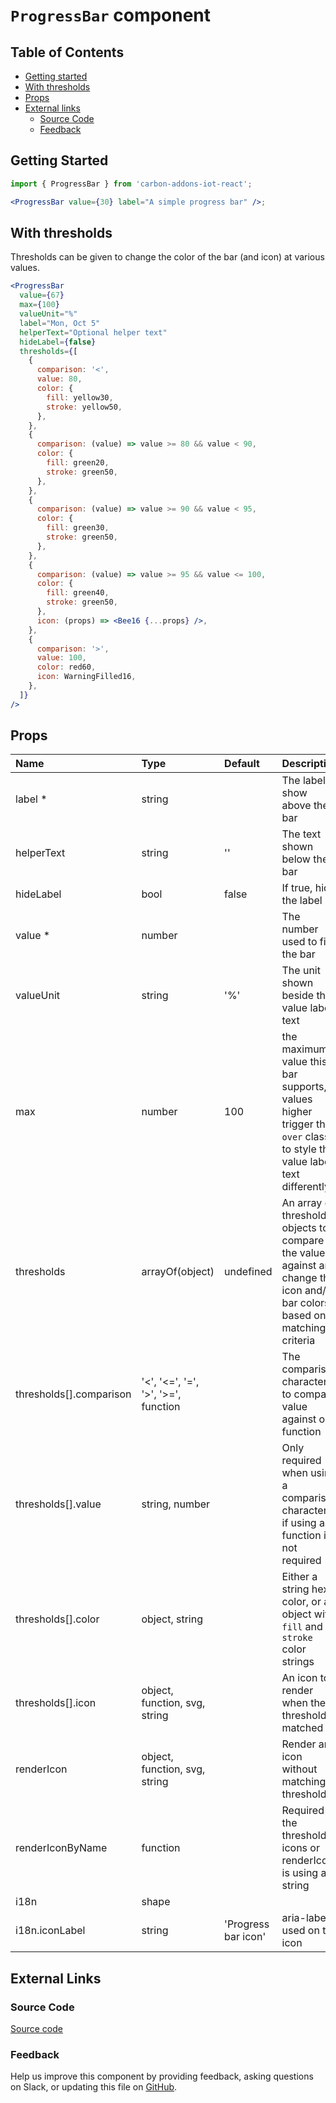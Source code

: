 # `ProgressBar` component

## Table of Contents

- [Getting started](#getting-started)
- [With thresholds](#with-thresholds)
- [Props](#props)
- [External links](#external-links)
  - [Source Code](#source-code)
  - [Feedback](#feedback)

## Getting Started

```jsx
import { ProgressBar } from 'carbon-addons-iot-react';

<ProgressBar value={30} label="A simple progress bar" />;
```

## With thresholds

Thresholds can be given to change the color of the bar (and icon) at various values.

```jsx
<ProgressBar
  value={67}
  max={100}
  valueUnit="%"
  label="Mon, Oct 5"
  helperText="Optional helper text"
  hideLabel={false}
  thresholds={[
    {
      comparison: '<',
      value: 80,
      color: {
        fill: yellow30,
        stroke: yellow50,
      },
    },
    {
      comparison: (value) => value >= 80 && value < 90,
      color: {
        fill: green20,
        stroke: green50,
      },
    },
    {
      comparison: (value) => value >= 90 && value < 95,
      color: {
        fill: green30,
        stroke: green50,
      },
    },
    {
      comparison: (value) => value >= 95 && value <= 100,
      color: {
        fill: green40,
        stroke: green50,
      },
      icon: (props) => <Bee16 {...props} />,
    },
    {
      comparison: '>',
      value: 100,
      color: red60,
      icon: WarningFilled16,
    },
  ]}
/>
```

## Props

| Name                    | Type                                | Default             | Description                                                                                                                 |
| :---------------------- | :---------------------------------- | :------------------ | :-------------------------------------------------------------------------------------------------------------------------- |
| label \*                | string                              |                     | The label show above the bar                                                                                                |
| helperText              | string                              | ''                  | The text shown below the bar                                                                                                |
| hideLabel               | bool                                | false               | If true, hide the label                                                                                                     |
| value \*                | number                              |                     | The number used to fill the bar                                                                                             |
| valueUnit               | string                              | '%'                 | The unit shown beside the value label text                                                                                  |
| max                     | number                              | 100                 | the maximum value this bar supports, values higher trigger the `over` class to style the value label text differently       |
| thresholds              | arrayOf(object)                     | undefined           | An array of threshold objects to compare the value against and change the icon and/or bar colors based on matching criteria |
| thresholds[].comparison | '<', '<=', '=', '>', '>=', function |                     | The comparison character to compare value against or a function                                                             |
| thresholds[].value      | string, number                      |                     | Only required when using a comparison character, if using a function it's not required                                      |
| thresholds[].color      | object, string                      |                     | Either a string hex color, or an object with `fill` and `stroke` color strings                                              |
| thresholds[].icon       | object, function, svg, string       |                     | An icon to render when the threshold is matched                                                                             |
| renderIcon              | object, function, svg, string       |                     | Render an icon without matching a threshold                                                                                 |
| renderIconByName        | function                            |                     | Required if the threshold icons or renderIcon is using a string                                                             |
| i18n                    | shape                               |                     |                                                                                                                             |
| i18n.iconLabel          | string                              | 'Progress bar icon' | aria-label used on the icon                                                                                                 |

## External Links

### Source Code

[Source code](https://github.com/carbon-design-system/carbon-addons-iot-react/tree/next/packages/react/src/components/ProgressBar)

### Feedback

Help us improve this component by providing feedback, asking questions on Slack, or updating this file on
[GitHub](https://github.com/carbon-design-system/carbon-addons-iot-react/tree/next/packages/react/src/components/ProgressBar/ProgressBar.mdx).

